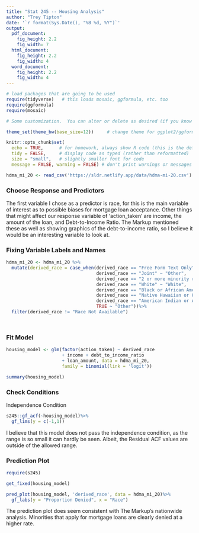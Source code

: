 ```yaml
---
title: "Stat 245 -- Housing Analysis"
author: "Trey Tipton"
date: '`r format(Sys.Date(), "%B %d, %Y")`'
output: 
  pdf_document:
    fig_height: 2.2
    fig_width: 7
  html_document:
    fig_height: 2.2
    fig_width: 4
  word_document:
    fig_height: 2.2
    fig_width: 4
---
```


```r
# load packages that are going to be used
require(tidyverse)   # this loads mosaic, ggformula, etc. too
require(ggformula)
require(mosaic)

# Some customization.  You can alter or delete as desired (if you know what you are doing).

theme_set(theme_bw(base_size=12))     # change theme for ggplot2/ggformula

knitr::opts_chunk$set(
  echo = TRUE,      # for homework, always show R code (this is the default)
  tidy = FALSE,     # display code as typed (rather than reformatted)
  size = "small",   # slightly smaller font for code
  message = FALSE, warning = FALSE) # don't print warnings or messages in compiled document. So you MUST check them in RStudio!
```


<!-- Put your work below here.  Put text in text chunks, code in R chunks. -->

```r
hdma_mi_20 <- read_csv('https://sldr.netlify.app/data/hdma-mi-20.csv')
```
### Choose Response and Predictors

The first variable I chose as a predictor is race, for this is the main variable of interest as to possible biases for mortgage loan acceptance. Other things that might affect our response variable of 'action_taken' are income, the amount of the loan, and Debt-to-Income Ratio. The Markup mentioned these as well as showing graphics of the debt-to-income ratio, so I believe it would be an interesting variable to look at.

### Fixing Variable Labels and Names
```r

hdma_mi_20 <- hdma_mi_20 %>%
  mutate(derived_race = case_when(derived_race == "Free Form Text Only" ~ "Other", 
                                  derived_race == "Joint" ~ "Other", 
                                  derived_race == "2 or more minority races" ~ "Multiracial", 
                                  derived_race == "White" ~ "White", 
                                  derived_race == "Black or African American" ~ "Black", derived_race == "Asian" ~ "Asian", 
                                  derived_race == "Native Hawaiian or Other Pacific Islander" ~ "Pacific", 
                                  derived_race == "American Indian or Alaska Native" ~ "Native American", 
                                  TRUE ~ "Other"))%>%
  filter(derived_race != "Race Not Available")




```

### Fit Model
```r
housing_model <- glm(factor(action_taken) ~ derived_race
                     + income + debt_to_income_ratio
                     + loan_amount, data = hdma_mi_20,
                     family = binomial(link = 'logit'))

summary(housing_model)
```

### Check Conditions
Independence Condition
```r
s245::gf_acf(~housing_model)%>%
  gf_lims(y = c(-1,1))
```
I believe that this model does not pass the independence condition, as the range is so small it can hardly be seen. Albeit, the Residual ACF values are outside of the allowed range. 

### Prediction Plot

```r
require(s245)

get_fixed(housing_model)

pred_plot(housing_model, 'derived_race', data = hdma_mi_20)%>%
  gf_labs(y = "Proportion Denied", x = "Race")
```
The prediction plot does seem consistent with The Markup's nationwide analysis. Minorities that apply for mortgage loans are clearly denied at a higher rate.


  